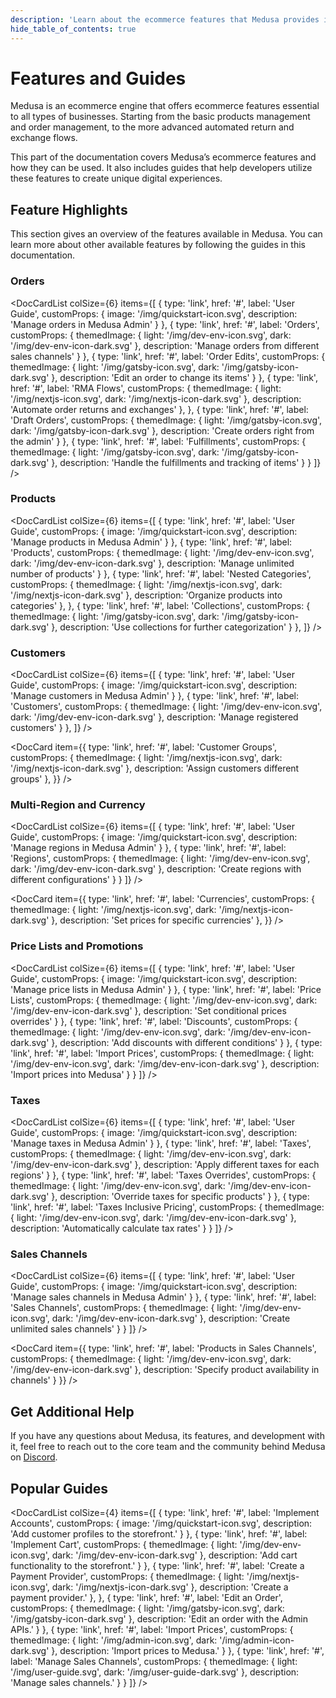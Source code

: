 ```yaml
---
description: 'Learn about the ecommerce features that Medusa provides including order management, product management, multi region and currency support, and more.'
hide_table_of_contents: true
---
```



# Features and Guides

Medusa is an ecommerce engine that offers ecommerce features essential to all types of businesses. Starting from the basic products management and order management, to the more advanced automated return and exchange flows.

This part of the documentation covers Medusa’s ecommerce features and how they can be used. It also includes guides that help developers utilize these features to create unique digital experiences.

## Feature Highlights

This section gives an overview of the features available in Medusa. You can learn more about other available features by following the guides in this documentation.

### Orders

<DocCardList colSize={6} items={[
  {
    type: 'link',
    href: '#',
    label: 'User Guide',
    customProps: {
      image: '/img/quickstart-icon.svg',
      description: 'Manage orders in Medusa Admin'
    }
  },
  {
    type: 'link',
    href: '#',
    label: 'Orders',
    customProps: {
      themedImage: {
        light: '/img/dev-env-icon.svg',
        dark: '/img/dev-env-icon-dark.svg'
      },
      description: 'Manage orders from different sales channels'
    }
  },
  {
    type: 'link',
    href: '#',
    label: 'Order Edits',
    customProps: {
      themedImage: {
        light: '/img/gatsby-icon.svg',
        dark: '/img/gatsby-icon-dark.svg'
      },
      description: 'Edit an order to change its items'
    }
  },
  {
    type: 'link',
    href: '#',
    label: 'RMA Flows',
    customProps: {
      themedImage: {
        light: '/img/nextjs-icon.svg',
        dark: '/img/nextjs-icon-dark.svg'
      },
      description: 'Automate order returns and exchanges'
    },
  },
  {
    type: 'link',
    href: '#',
    label: 'Draft Orders',
    customProps: {
      themedImage: {
        light: '/img/gatsby-icon.svg',
        dark: '/img/gatsby-icon-dark.svg'
      },
      description: 'Create orders right from the admin'
    }
  },
  {
    type: 'link',
    href: '#',
    label: 'Fulfillments',
    customProps: {
      themedImage: {
        light: '/img/gatsby-icon.svg',
        dark: '/img/gatsby-icon-dark.svg'
      },
      description: 'Handle the fulfillments and tracking of items'
    }
  }
]} />

### Products

<DocCardList colSize={6} items={[
  {
    type: 'link',
    href: '#',
    label: 'User Guide',
    customProps: {
      image: '/img/quickstart-icon.svg',
      description: 'Manage products in Medusa Admin'
    }
  },
  {
    type: 'link',
    href: '#',
    label: 'Products',
    customProps: {
      themedImage: {
        light: '/img/dev-env-icon.svg',
        dark: '/img/dev-env-icon-dark.svg'
      },
      description: 'Manage unlimited number of products'
    }
  },
  {
    type: 'link',
    href: '#',
    label: 'Nested Categories',
    customProps: {
      themedImage: {
        light: '/img/nextjs-icon.svg',
        dark: '/img/nextjs-icon-dark.svg'
      },
      description: 'Organize products into categories'
    },
  },
  {
    type: 'link',
    href: '#',
    label: 'Collections',
    customProps: {
      themedImage: {
        light: '/img/gatsby-icon.svg',
        dark: '/img/gatsby-icon-dark.svg'
      },
      description: 'Use collections for further categorization'
    }
  },
]} />

### Customers

<DocCardList colSize={6} items={[
  {
    type: 'link',
    href: '#',
    label: 'User Guide',
    customProps: {
      image: '/img/quickstart-icon.svg',
      description: 'Manage customers in Medusa Admin'
    }
  },
  {
    type: 'link',
    href: '#',
    label: 'Customers',
    customProps: {
      themedImage: {
        light: '/img/dev-env-icon.svg',
        dark: '/img/dev-env-icon-dark.svg'
      },
      description: 'Manage registered customers'
    }
  },
]} />

<DocCard
  item={{
    type: 'link',
    href: '#',
    label: 'Customer Groups',
    customProps: {
      themedImage: {
        light: '/img/nextjs-icon.svg',
        dark: '/img/nextjs-icon-dark.svg'
      },
      description: 'Assign customers different groups'
    },
  }}
/>

### Multi-Region and Currency

<DocCardList colSize={6} items={[
  {
    type: 'link',
    href: '#',
    label: 'User Guide',
    customProps: {
      image: '/img/quickstart-icon.svg',
      description: 'Manage regions in Medusa Admin'
    }
  },
  {
    type: 'link',
    href: '#',
    label: 'Regions',
    customProps: {
      themedImage: {
        light: '/img/dev-env-icon.svg',
        dark: '/img/dev-env-icon-dark.svg'
      },
      description: 'Create regions with different configurations'
    }
  }
]} />

<DocCard
  item={{
    type: 'link',
    href: '#',
    label: 'Currencies',
    customProps: {
      themedImage: {
        light: '/img/nextjs-icon.svg',
        dark: '/img/nextjs-icon-dark.svg'
      },
      description: 'Set prices for specific currencies'
    },
  }}
/>

### Price Lists and Promotions

<DocCardList colSize={6} items={[
  {
    type: 'link',
    href: '#',
    label: 'User Guide',
    customProps: {
      image: '/img/quickstart-icon.svg',
      description: 'Manage price lists in Medusa Admin'
    }
  },
  {
    type: 'link',
    href: '#',
    label: 'Price Lists',
    customProps: {
      themedImage: {
        light: '/img/dev-env-icon.svg',
        dark: '/img/dev-env-icon-dark.svg'
      },
      description: 'Set conditional prices overrides'
    }
  },
  {
    type: 'link',
    href: '#',
    label: 'Discounts',
    customProps: {
      themedImage: {
        light: '/img/dev-env-icon.svg',
        dark: '/img/dev-env-icon-dark.svg'
      },
      description: 'Add discounts with different conditions'
    }
  },
  {
    type: 'link',
    href: '#',
    label: 'Import Prices',
    customProps: {
      themedImage: {
        light: '/img/dev-env-icon.svg',
        dark: '/img/dev-env-icon-dark.svg'
      },
      description: 'Import prices into Medusa'
    }
  }
]} />

### Taxes

<DocCardList colSize={6} items={[
  {
    type: 'link',
    href: '#',
    label: 'User Guide',
    customProps: {
      image: '/img/quickstart-icon.svg',
      description: 'Manage taxes in Medusa Admin'
    }
  },
  {
    type: 'link',
    href: '#',
    label: 'Taxes',
    customProps: {
      themedImage: {
        light: '/img/dev-env-icon.svg',
        dark: '/img/dev-env-icon-dark.svg'
      },
      description: 'Apply different taxes for each regions'
    }
  },
  {
    type: 'link',
    href: '#',
    label: 'Taxes Overrides',
    customProps: {
      themedImage: {
        light: '/img/dev-env-icon.svg',
        dark: '/img/dev-env-icon-dark.svg'
      },
      description: 'Override taxes for specific products'
    }
  },
  {
    type: 'link',
    href: '#',
    label: 'Taxes Inclusive Pricing',
    customProps: {
      themedImage: {
        light: '/img/dev-env-icon.svg',
        dark: '/img/dev-env-icon-dark.svg'
      },
      description: 'Automatically calculate tax rates'
    }
  }
]} />

### Sales Channels

<DocCardList colSize={6} items={[
  {
    type: 'link',
    href: '#',
    label: 'User Guide',
    customProps: {
      image: '/img/quickstart-icon.svg',
      description: 'Manage sales channels in Medusa Admin'
    }
  },
  {
    type: 'link',
    href: '#',
    label: 'Sales Channels',
    customProps: {
      themedImage: {
        light: '/img/dev-env-icon.svg',
        dark: '/img/dev-env-icon-dark.svg'
      },
      description: 'Create unlimited sales channels'
    }
  }
]} />

<DocCard
  item={{
    type: 'link',
    href: '#',
    label: 'Products in Sales Channels',
    customProps: {
      themedImage: {
        light: '/img/dev-env-icon.svg',
        dark: '/img/dev-env-icon-dark.svg'
      },
      description: 'Specify product availability in channels'
    }
  }}
/>

## Get Additional Help

If you have any questions about Medusa, its features, and development with it, feel free to reach out to the core team and the community behind Medusa on [Discord](#).

## Popular Guides

<DocCardList colSize={4} items={[
  {
    type: 'link',
    href: '#',
    label: 'Implement Accounts',
    customProps: {
      image: '/img/quickstart-icon.svg',
      description: 'Add customer profiles to the storefront.'
    }
  },
  {
    type: 'link',
    href: '#',
    label: 'Implement Cart',
    customProps: {
      themedImage: {
        light: '/img/dev-env-icon.svg',
        dark: '/img/dev-env-icon-dark.svg'
      },
      description: 'Add cart functionality to the storefront.'
    }
  },
  {
    type: 'link',
    href: '#',
    label: 'Create a Payment Provider',
    customProps: {
      themedImage: {
        light: '/img/nextjs-icon.svg',
        dark: '/img/nextjs-icon-dark.svg'
      },
      description: 'Create a payment provider.'
    },
  },
  {
    type: 'link',
    href: '#',
    label: 'Edit an Order',
    customProps: {
      themedImage: {
        light: '/img/gatsby-icon.svg',
        dark: '/img/gatsby-icon-dark.svg'
      },
      description: 'Edit an order with the Admin APIs.'
    }
  },
  {
    type: 'link',
    href: '#',
    label: 'Import Prices',
    customProps: {
      themedImage: {
        light: '/img/admin-icon.svg',
        dark: '/img/admin-icon-dark.svg'
      },
      description: 'Import prices to Medusa.'
    }
  },
  {
    type: 'link',
    href: '#',
    label: 'Manage Sales Channels',
    customProps: {
      themedImage: {
        light: '/img/user-guide.svg',
        dark: '/img/user-guide-dark.svg'
      },
      description: 'Manage sales channels.'
    }
  }
]} />